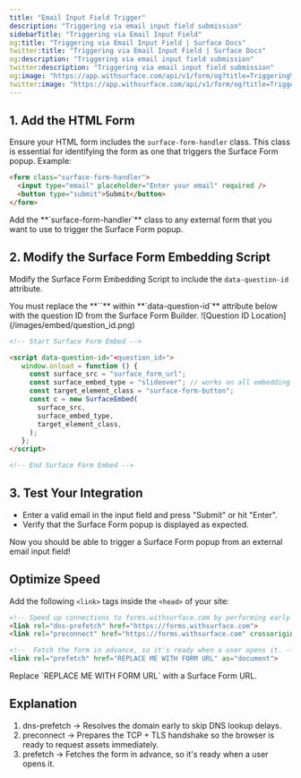 ```yaml
---
title: "Email Input Field Trigger"
description: "Triggering via email input field submission"
sidebarTitle: "Triggering via Email Input Field"
og:title: "Triggering via Email Input Field | Surface Docs"
twitter:title: "Triggering via Email Input Field | Surface Docs"
og:description: "Triggering via email input field submission"
twitter:description: "Triggering via email input field submission"
og:image: "https://app.withsurface.com/api/v1/form/og?title=Triggering%20via%20Email%20Input%20Field"
twitter:image: "https://app.withsurface.com/api/v1/form/og?title=Triggering%20via%20Email%20Input%20Field"
---
```



<SurfaceTagWarning />

## 1. Add the HTML Form

Ensure your HTML form includes the `surface-form-handler` class. This class is essential for identifying the form as one that triggers the Surface Form popup. Example:

```html
<form class="surface-form-handler">
  <input type="email" placeholder="Enter your email" required />
  <button type="submit">Submit</button>
</form>
```

<Note>
Add the **`surface-form-handler`** class to any external form that you want to use to trigger the Surface Form popup.
</Note>

## 2. Modify the Surface Form Embedding Script

Modify the Surface Form Embedding Script to include the `data-question-id` attribute.

<Note>
You must replace the **`<question_id>`** within **`data-question-id`** attribute below with the question ID from the Surface Form Builder.
</Note>

<Frame>
![Question ID Location](/images/embed/question_id.png)
</Frame>

```html
<!-- Start Surface Form Embed -->

<script data-question-id="<question_id>">
   window.onload = function () {
     const surface_src = "surface_form_url";
     const surface_embed_type = "slideover"; // works on all embedding types!
     const target_element_class = "surface-form-button";
     const c = new SurfaceEmbed(
       surface_src,
       surface_embed_type,
       target_element_class,
     );
   };
</script>

<!-- End Surface Form Embed -->
```

## 3. Test Your Integration

- Enter a valid email in the input field and press "Submit" or hit "Enter".
- Verify that the Surface Form popup is displayed as expected.

Now you should be able to trigger a Surface Form popup from an external email input field!

## Optimize Speed

Add the following `<link>` tags inside the `<head>` of your site:

```html
<!-- Speed up connections to forms.withsurface.com by performing early DNS resolution and TCP handshake -->
<link rel="dns-prefetch" href="https://forms.withsurface.com">
<link rel="preconnect" href="https://forms.withsurface.com" crossorigin>

<!--  Fetch the form in advance, so it's ready when a user opens it. -->
<link rel="prefetch" href="REPLACE ME WITH FORM URL" as="document">
```

<Info>
Replace `REPLACE ME WITH FORM URL` with a Surface Form URL.
</Info>

## Explanation

1. dns-prefetch → Resolves the domain early to skip DNS lookup delays.
2. preconnect → Prepares the TCP + TLS handshake so the browser is ready to request assets immediately.
3. prefetch → Fetches the form in advance, so it's ready when a user opens it.
